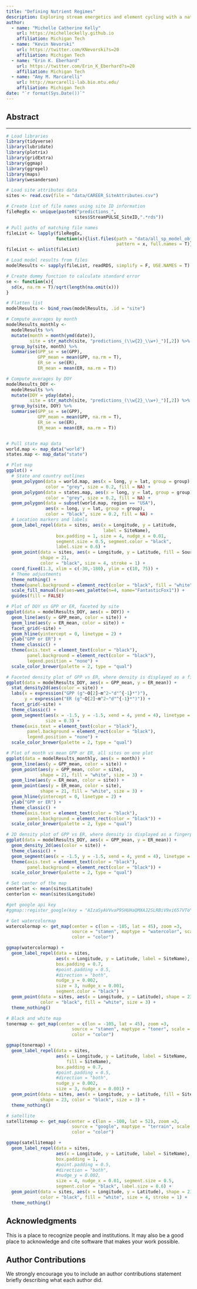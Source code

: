 ```yaml
---
title: "Defining Nutrient Regimes"
description: Exploring stream energetics and element cycling with a nationwide analysis of nitrogen fixation, denitrification, and ecosystem metabolism.
author: 
  - name: "Michelle Catherine Kelly"
    url: https://michelleckelly.github.io
    affiliation: Michigan Tech
  - name: "Kevin Nevorski"
    url: https://twitter.com/KNevorski?s=20
    affiliation: Michigan Tech
  - name: "Erin K. Eberhard"
    url: https://twitter.com/Erin_K_Eberhard?s=20
    affiliation: Michigan Tech
  - name: "Amy M. Marcarelli"
    url: http://marcarelli-lab.bio.mtu.edu/
    affiliation: Michigan Tech
date: "`r format(Sys.Date())`"
---
```


## Abstract



-------

```r
# Load libraries
library(tidyverse)
library(lubridate)
library(plotrix)
library(gridExtra)
library(ggmap)
library(ggrepel)
library(maps)
library(wesanderson)
```

```r
# Load site attributes data
sites <- read.csv(file = "data/CAREER_SiteAttributes.csv")

# Create list of file names using site ID information
fileRegEx <- unique(paste0("predictions_",
                          sites$StreamPULSE_SiteID,".*rds"))

# Pull paths of matching file names
fileList <- lapply(fileRegEx, 
                   function(x){list.files(path = "data/all_sp_model_objects",
                                          pattern = x, full.names = T)})
fileList <- unlist(fileList)

# Load model results from files
modelResults <- sapply(fileList, readRDS, simplify = F, USE.NAMES = T)

# Create dummy function to calculate standard error
se <- function(x){
  sd(x, na.rm = T)/sqrt(length(na.omit(x)))
}

# Flatten list
modelResults <- bind_rows(modelResults, .id = "site")

# Compute averages by month
modelResults_monthly <-
  modelResults %>%
  mutate(month = month(ymd(date)),
         site = str_match(site, "predictions_(\\w{2}_\\w+)_")[,2]) %>%
  group_by(site, month) %>%
  summarise(GPP_se = se(GPP), 
            GPP_mean = mean(GPP, na.rm = T),
            ER_se = se(ER),
            ER_mean = mean(ER, na.rm = T))

# Compute averages by DOY
modelResults_DOY <-
  modelResults %>%
  mutate(DOY = yday(date),
         site = str_match(site, "predictions_(\\w{2}_\\w+)_")[,2]) %>%
  group_by(site, DOY) %>%
  summarise(GPP_se = se(GPP), 
            GPP_mean = mean(GPP, na.rm = T),
            ER_se = se(ER),
            ER_mean = mean(ER, na.rm = T))
```

```r
```

```r
# Pull state map data
world.map <- map_data("world")
states.map <- map_data("state")

# Plot map
ggplot() +
  # State and country outlines
  geom_polygon(data = world.map, aes(x = long, y = lat, group = group), 
               color = "grey", size = 0.2, fill = NA) +
  geom_polygon(data = states.map, aes(x = long, y = lat, group = group), 
               color = "grey", size = 0.2, fill = NA) +
  geom_polygon(data = subset(world.map, region == "USA"), 
               aes(x = long, y = lat, group = group), 
               color = "black", size = 0.2, fill = NA) +
  # Location markers and labels
  geom_label_repel(data = sites, aes(x = Longitude, y = Latitude, 
                                     label = SiteName), 
                   box.padding = 1, size = 4, nudge_x = 0.01, 
                   segment.size = 0.5, segment.color = "black", 
                   label.size = 0.6) +
  geom_point(data = sites, aes(x = Longitude, y = Latitude, fill = Source), 
             shape = 21, 
             color = "black", size = 4, stroke = 1) +
  coord_fixed(1.3, xlim = c(-30,-180), ylim = c(10, 75)) +
  # Theme adjustments
  theme_nothing() +
  theme(panel.background = element_rect(color = "black", fill = "white")) +
  scale_fill_manual(values=wes_palette(n=4, name="FantasticFox1")) +
  guides(fill = FALSE)
```


```r
# Plot of DOY vs GPP or ER, faceted by site
ggplot(data = modelResults_DOY, aes(x = DOY)) +
  geom_line(aes(y = GPP_mean, color = site)) +
  geom_line(aes(y = ER_mean, color = site)) +
  facet_grid(~site) +
  geom_hline(yintercept = 0, linetype = 2) +
  ylab("GPP or ER") +
  theme_classic() +
  theme(axis.text = element_text(color = "black"), 
        panel.background = element_rect(color = "black"),
        legend.position = "none") +
  scale_color_brewer(palette = 2, type = "qual")
```


```r
# Faceted density plot of GPP vs ER, where density is displayed as a fingerprint
ggplot(data = modelResults_DOY, aes(x = GPP_mean, y = ER_mean)) +
  stat_density2d(aes(color = site)) +
  labs(x = expression("GPP (g"~O[2]~m^2~"d"^{-1}*")"),
       y = expression("ER (g"~O[2]~m^2~"d"^{-1}*")")) +
  facet_grid(~site) +
  theme_classic() +
  geom_segment(aes(x = -1.5, y = -1.5, xend = 4, yend = 4), linetype = 2, 
               size = 0.3) +
  theme(axis.text = element_text(color = "black"), 
        panel.background = element_rect(color = "black"),
        legend.position = "none") +
  scale_color_brewer(palette = 2, type = "qual")
```


```r
# Plot of month vs mean GPP or ER, all sites on one plot
ggplot(data = modelResults_monthly, aes(x = month)) +
  geom_line(aes(y = GPP_mean, color = site)) +
  geom_point(aes(y = GPP_mean, color = site), 
             shape = 21, fill = "white", size = 3) +
  geom_line(aes(y = ER_mean, color = site)) +
  geom_point(aes(y = ER_mean, color = site), 
             shape = 21, fill = "white", size = 3) +
  geom_hline(yintercept = 0, linetype = 2) +
  ylab("GPP or ER") +
  theme_classic() +
  theme(axis.text = element_text(color = "black"), 
        panel.background = element_rect(color = "black")) +
  scale_color_brewer(palette = 2, type = "qual")
```

```r
# 2D density plot of GPP vs ER, where density is displayed as a fingerprint
ggplot(data = modelResults_DOY, aes(x = GPP_mean, y = ER_mean)) +
  geom_density_2d(aes(color = site)) +
  theme_classic() +
  geom_segment(aes(x = -1.5, y = -1.5, xend = 4, yend = 4), linetype = 2) +
  theme(axis.text = element_text(color = "black"), 
        panel.background = element_rect(color = "black")) +
  scale_color_brewer(palette = 2, type = "qual")
```


```r
# Set center of the map 
centerlat <- mean(sites$Latitude)
centerlon <- mean(sites$Longitude)

#get google api key
#ggmap::register_google(key = "AIzaSyAVVvaP9SHUHaQMXAJ2SLRBiV9xi657VTo")

# Get watercolormap
watercolormap <- get_map(center = c(lon = -105, lat = 45), zoom =3, 
                         source = "stamen", maptype = "watercolor", scale = 2, 
                         color = "color")

ggmap(watercolormap) +
  geom_label_repel(data = sites, 
                   aes(x = Longitude, y = Latitude, label = SiteName), 
                   box.padding = 0.7, 
                   #point.padding = 0.5, 
                   #direction = "both", 
                   nudge_y = 0.002,
                   size = 3, nudge_x = 0.001,
                   segment.color = "black") +
  geom_point(data = sites, aes(x = Longitude, y = Latitude), shape = 23, 
             color = "black", fill = "white", size = 3) +
  theme_nothing()

# Black and white map
tonermap <- get_map(center = c(lon = -105, lat = 45), zoom =3, 
                         source = "stamen", maptype = "toner", scale = 2, 
                         color = "color")

ggmap(tonermap) +
  geom_label_repel(data = sites, 
                   aes(x = Longitude, y = Latitude, label = SiteName,
                       fill = SiteName), 
                   box.padding = 0.7, 
                   #point.padding = 0.5, 
                   #direction = "both", 
                   nudge_y = 0.002,
                   size = 3, nudge_x = 0.001) +
  geom_point(data = sites, aes(x = Longitude, y = Latitude, fill = SiteName), 
             shape = 23, color = "black", size = 3) +
  theme_nothing()

# satellite
satellitemap <- get_map(center = c(lon = -100, lat = 52), zoom =3, 
                         source = "google", maptype = "terrain", scale = 2, 
                         color = "color")

ggmap(satellitemap) +
  geom_label_repel(data = sites, 
                   aes(x = Longitude, y = Latitude, label = SiteName), 
                   box.padding = 1, 
                   #point.padding = 0.5, 
                   #direction = "both", 
                   #nudge_y = 0.002,
                   size = 4, nudge_x = 0.01, segment.size = 0.5,
                   segment.color = "black", label.size = 0.6) +
  geom_point(data = sites, aes(x = Longitude, y = Latitude), shape = 21, 
             color = "black", fill = "white", size = 4, stroke = 1) +
  theme_nothing()
```

## Acknowledgments {.appendix}

This is a place to recognize people and institutions. It may also be a good place
to acknowledge and cite software that makes your work possible.

## Author Contributions {.appendix}

We strongly encourage you to include an author contributions statement briefly 
describing what each author did.
